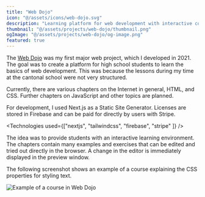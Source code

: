 ```yaml
---
title: "Web Dojo"
icon: "@/assets/icons/web-dojo.svg"
description: "Learning platform for web development with interactive courses"
thumbnail: "@/assets/projects/web-dojo/thumbnail.png"
ogImage: "@/assets/projects/web-dojo/og-image.png"
featured: true
---
```


The [Web Dojo](https://web-dojo.xyz) was my first major web project, which I developed in 2021. The goal was to create a platform for high school students to learn the basics of web development. This was because the lessons during my time at the cantonal school were not very structured.

Currently, there are various chapters on the Internet in general, HTML, and CSS. Further chapters on JavaScript and other topics are planned.

For development, I used Next.js as a Static Site Generator. Licenses are stored in Firebase and can be paid for directly by users with Stripe.

<Technologies used={["nextjs", "tailwindcss", "firebase", "stripe" ]} />

The idea was to provide students with an interactive learning environment. The chapters contain many examples and exercises that can be edited and tried out directly in the browser. A change in the editor is immediately displayed in the preview window.

The following screenshot shows an example of a course explaining the CSS properties for styling text.

![Example of a course in Web Dojo](@/assets/projects/web-dojo/webdojo-editor.png)
